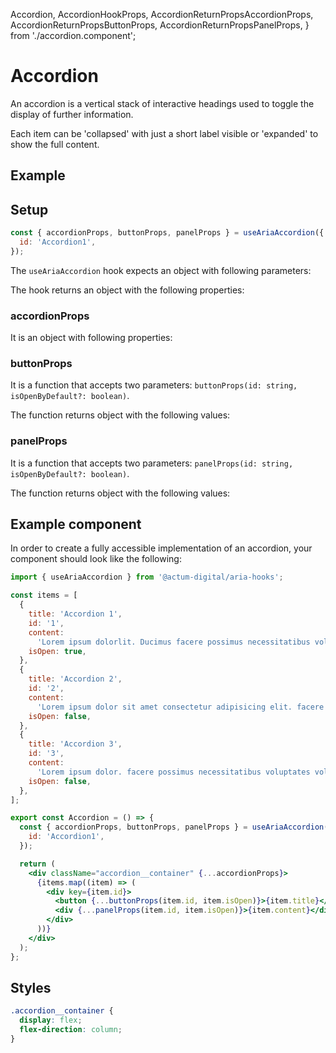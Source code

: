   Accordion,
  AccordionHookProps,
  AccordionReturnPropsAccordionProps,
  AccordionReturnPropsButtonProps,
  AccordionReturnPropsPanelProps,
} from './accordion.component';

<Meta title="Aria Component/Accordion" />

# Accordion

An accordion is a vertical stack of interactive headings used to toggle the display of further information.

Each item can be 'collapsed' with just a short label visible or 'expanded' to show the full content.

## Example

<Canvas>
  <Accordion />
</Canvas>

## Setup

```jsx
const { accordionProps, buttonProps, panelProps } = useAriaAccordion({
  id: 'Accordion1',
});
```

The `useAriaAccordion` hook expects an object with following parameters:

<ArgsTable of={AccordionHookProps} sort="requiredFirst" />

The hook returns an object with the following properties:

### accordionProps

It is an object with following properties:

<ArgsTable of={AccordionReturnPropsAccordionProps} />

### buttonProps

It is a function that accepts two parameters: `buttonProps(id: string, isOpenByDefault?: boolean)`.

The function returns object with the following values:

<ArgsTable of={AccordionReturnPropsButtonProps} />

### panelProps

It is a function that accepts two parameters: `panelProps(id: string, isOpenByDefault?: boolean)`.

The function returns object with the following values:

<ArgsTable of={AccordionReturnPropsPanelProps} />

## Example component

In order to create a fully accessible implementation of an accordion, your component should look like the following:

```jsx
import { useAriaAccordion } from '@actum-digital/aria-hooks';

const items = [
  {
    title: 'Accordion 1',
    id: '1',
    content:
      'Lorem ipsum dolorlit. Ducimus facere possimus necessitatibus voluptates voluptas assumenda!',
    isOpen: true,
  },
  {
    title: 'Accordion 2',
    id: '2',
    content:
      'Lorem ipsum dolor sit amet consectetur adipisicing elit. facere possimus necessitatibus. Ducimus facere possimus necessitatibus voluptates voluptas assumenda!',
    isOpen: false,
  },
  {
    title: 'Accordion 3',
    id: '3',
    content:
      'Lorem ipsum dolor. facere possimus necessitatibus voluptates voluptas assumenda!',
    isOpen: false,
  },
];

export const Accordion = () => {
  const { accordionProps, buttonProps, panelProps } = useAriaAccordion({
    id: 'Accordion1',
  });

  return (
    <div className="accordion__container" {...accordionProps}>
      {items.map((item) => (
        <div key={item.id}>
          <button {...buttonProps(item.id, item.isOpen)}>{item.title}</button>
          <div {...panelProps(item.id, item.isOpen)}>{item.content}</div>
        </div>
      ))}
    </div>
  );
};
```

## Styles

```css
.accordion__container {
  display: flex;
  flex-direction: column;
}
```
